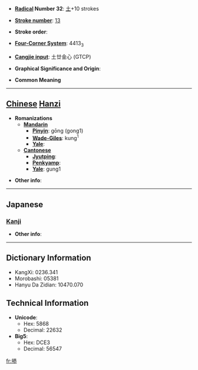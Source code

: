 * '''[[Wiktionary:Chinese radical index| Radical]] Number 32''': [[Wiktionary:Chinese radical index 土|土]]+10 strokes

* '''[[Wiktionary:Chinese total strokes index|Stroke number]]''': [[Wiktionary:Chinese total strokes index 13|13]]

* '''Stroke order''': 

* '''[[Wiktionary:Chinese four corner index|Four-Corner System]]''': 4413<sub>3</sub>

* '''[[Wiktionary:Chinese Cangjie index|Cangjie input]]''': 土廿金心 (GTCP)

* '''Graphical Significance and Origin''': 

* '''Common Meaning'''

----

== [[Chinese]] [[Hanzi]] ==

* '''Romanizations'''
** '''[[Mandarin]]'''
*** '''[[Pinyin]]''': gōng (gong1)
*** '''[[Wade-Giles]]''': kung<sup>1</sup>
*** '''[[Yale]]''': 
** '''[[Cantonese]]'''
*** '''[[Jyutping]]''':
*** '''[[Penkyamp]]''': 
*** '''[[Yale]]''': gung1

* '''Other info''': 

----

==Japanese==
===[[Kanji]]===
{{kanji|on readings=[[きょう]] (kyō)|kun readings=}}

* '''Other info''':  

----

== Dictionary Information ==

* KangXi: 0236.341
* Morobashi: 05381
* Hanyu Da Zidian: 10470.070

== Technical Information ==

* '''Unicode''':
** Hex: 5868
** Decimal: 22632
* '''Big5''':
** Hex: DCE3
** Decimal: 56547

[[fr:塨]]